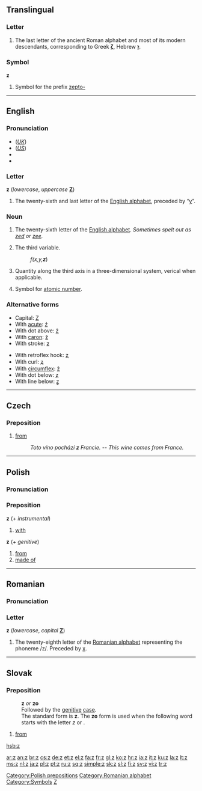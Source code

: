 {{see|Appendix:Variations of "z"}}
{{wikipedia}}

==Translingual==

===Letter===
{{infl|mul|letter|lower case||upper case|Z}}

# The last letter of the ancient Roman alphabet and most of its modern descendants, corresponding to Greek '''[[ζ]]''', Hebrew '''[[ז]]'''.

===Symbol===
'''z'''

# {{metrology}} Symbol for the prefix [[zepto-]]

----

==English==

===Pronunciation===
*(''[[Received Pronunciation|UK]]'') {{IPA|/zɛd/}}
*(''[[General American|US]]'') {{IPA|/zi:/}}
*{{audio|en-uk-z.ogg|Audio (UK)}}
*{{audio|en-us-z.ogg|Audio (US)}}

===Letter===
'''z''' (''lowercase'', ''uppercase'' '''[[Z]]''')

# The twenty-sixth and last letter of the [[Appendix:Roman script|English alphabet]], preceded by “[[y]]”.

===Noun===
{{en-noun|pl=z's}}

# The twenty-sixth letter of the [[Appendix:Roman script|English alphabet]]. ''Sometimes spelt out as [[zed]] or [[zee]].''
# {{context|mathematics}} The third variable.
#: ''f(x,y,'''z''''')
# {{context|computational geometry|classical physics}} Quantity along the third axis in a three-dimensional system, verical when applicable.
# {{context|chemistry|italicized}} Symbol for [[atomic number]].

===Alternative forms===
{{top2}}
*Capital: [[Z]]
*With [[acute]]: [[ź]]
*With dot above: [[ż]]
*With [[caron]]: [[ž]]
*With stroke: [[ƶ]]
{{mid2}}
*With retroflex hook: [[ʐ]]
*With curl: [[ʑ]]
*With [[circumflex]]: [[ẑ]]
*With dot below: [[ẓ]]
*With line below: [[ẕ]]
{{bottom}}

----

==Czech==

===Preposition===
{{cs-prep}}

# [[from]]
#: ''Toto víno pochází '''z''' Francie.'' -- ''This wine comes from France.''

----

==Polish==

===Pronunciation===
{{IPA|/z/}}

===Preposition===
'''z''' (''+ instrumental'')

# [[with]]

'''z''' (''+ genitive'')

# [[from]]
# [[made|made of]]

[[Category:Polish prepositions]]

----

==Romanian==

===Pronunciation===
{{IPA|/ze/|/zet/|lang=ro}}

===Letter===
'''z''' (''lowercase'', ''capital'' '''[[Z]]''')

# The twenty-eighth letter of the [[Romanian alphabet]] representing the phoneme /z/. Preceded by [[x]].

[[Category:Romanian alphabet]]

----

==Slovak==

===Preposition===
: '''z''' ''or'' '''zo'''
: Followed by the [[genitive]] [[case]].
: The standard form is '''z'''. The '''zo''' form is used when the following word starts with the letter ''z'' or {{s}}.

# [[from]]

[[Category:Symbols]]
[[Category:Latin letters|Z]]

[[hsb:z]]

[[ar:z]]
[[an:z]]
[[br:z]]
[[cs:z]]
[[de:z]]
[[et:z]]
[[el:z]]
[[fa:z]]
[[fr:z]]
[[gl:z]]
[[ko:z]]
[[hr:z]]
[[ia:z]]
[[it:z]]
[[ku:z]]
[[la:z]]
[[lt:z]]
[[ms:z]]
[[nl:z]]
[[ja:z]]
[[pl:z]]
[[pt:z]]
[[ru:z]]
[[sq:z]]
[[simple:z]]
[[sk:z]]
[[sl:z]]
[[fi:z]]
[[sv:z]]
[[vi:z]]
[[tr:z]]